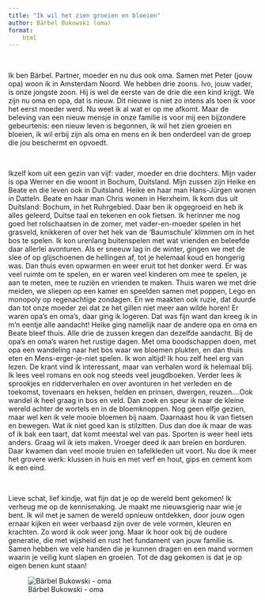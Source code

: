 ```yaml
---
title: "Ik wil het zien groeien en bloeien"
author: Bärbel Bukowski (oma)
format:
    html 
---
```


<br>

Ik ben Bärbel. Partner, moeder en nu dus ook oma. Samen met Peter (jouw opa) woon ik in Amsterdam Noord. We hebben drie zoons. Ivo, jouw vader, is onze jongste zoon. Hij is wel de eerste van de drie die een kind krijgt. We zijn nu oma en opa, dat is nieuw. Dit nieuwe is niet zo intens als toen ik voor het eerst moeder werd. Nu weet ik al wat er op me afkomt. Maar de beleving van een nieuw mensje in onze familie is voor mij een bijzondere gebeurtenis: een nieuw leven is begonnen, ik wil het zien groeien en bloeien, ik wil erbij zijn als oma en mens en ik ben onderdeel van de groep die jou beschermt en opvoedt.

<br>

Ikzelf kom uit een gezin van vijf: vader, moeder en drie dochters. Mijn vader is opa Werner en die woont in Bochum, Duitsland. Mijn zussen zijn Heike en Beate en die leven ook in Duitsland. Heike en haar man Hans-Jürgen wonen in Datteln. Beate en haar man Chris wonen in Herxheim. Ik kom dus uit Duitsland: Bochum, in het Ruhrgebied. Daar ben ik opgegroeid en heb ik alles geleerd, Duitse taal en tekenen en ook fietsen. Ik herinner me nog goed het rolschaatsen in de zomer, met vader-en-moeder spelen in het grasveld, knikkeren of over het hek van de 'Baumschule' klimmen om in het bos te spelen. Ik kon urenlang buitenspelen met wat vrienden en beleefde daar allerlei avonturen. Als er sneeuw lag in de winter, gingen we met de slee of op glijschoenen de hellingen af, tot je helemaal koud en hongerig was. Dan thuis even opwarmen en weer eruit tot het donker werd. Er was veel ruimte om te spelen, en er waren veel kinderen om mee te spelen, je aan te meten, mee te ruziën en vrienden te maken. Thuis waren we met drie meiden, we sliepen op een kamer en speelden samen met poppen, Lego en monopoly op regenachtige zondagen. En we maakten ook ruzie, dat duurde dan tot onze moeder zei dat ze het gillen niet meer aan wilde horen! Er waren opa's en oma's, daar ging ik logeren. Dat was fijn want dan kreeg ik in m'n eentje alle aandacht! Heike ging namelijk naar de andere opa en oma en Beate bleef thuis. Alle drie de zussen kregen dan dezelfde aandacht. Bij de opa's en oma's waren het rustige dagen. Met oma boodschappen doen, met opa een wandeling naar het bos waar we bloemen plukten, en dan thuis eten en Mens-erger-je-niet spelen. Ik won altijd! Ik hou zelf heel erg van lezen. De krant vind ik interessant, maar van verhalen word ik helemaal blij. Ik lees veel romans en ook nog steeds veel jeugdboeken. Verder lees ik sprookjes en ridderverhalen en over avonturen in het verleden en de toekomst, tovenaars en heksen, helden en prinsen, dwergen, reuzen....Ook wandel ik heel graag in bos en veld. Dan zoek en speur ik naar de kleine wereld achter de wortels en in de bloemknoppen. Nog geen elfje gezien, maar wel ken ik vele mooie bloemen bij naam. Daarnaast hou ik van fietsen en bewegen. Wat ik niet goed kan is stilzitten. Dus dan doe ik maar de was of ik bak een taart, dat komt meestal wel van pas. Sporten is weer heel iets anders. Graag wil ik iets maken. Vroeger deed ik aan breien en borduren. Daar kwamen dan veel mooie truien en tafelkleden uit voort. Nu doe ik meer het grovere werk: klussen in huis en met verf en hout, gips en cement kom ik een eind.

<br>

Lieve schat, lief kindje, wat fijn dat je op de wereld bent gekomen! Ik verheug me op de kennismaking. Je maakt me nieuwsgierig naar wie je bent. Ik wil met je samen de wereld opnieuw ontdekken, door jouw ogen ernaar kijken en weer verbaasd zijn over de vele vormen, kleuren en krachten. Zo word ik ook weer jong. Maar ik hoor ook bij de oudere generatie, die met wijsheid en rust het fundament van jouw familie is. Samen hebben we vele handen die je kunnen dragen en een mand vormen waarin je veilig kunt slapen en groeien. Tot de dag gekomen is dat je op eigen benen kunt staan!

![Bärbel Bukowski - oma](images/Barbel.jpg)

